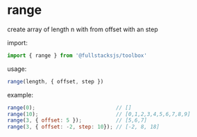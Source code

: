 # range

create array of length n with from offset with an step

import:
```javascript
import { range } from '@fullstacksjs/toolbox'
```

usage:
```javascript
range(length, { offset, step })
```

example:
```javascript copy
range(0);                          // []
range(10);                         // [0,1,2,3,4,5,6,7,8,9]
range(3, { offset: 5 });           // [5,6,7]
range(3, { offset: -2, step: 10}); // [-2, 8, 18]
```

